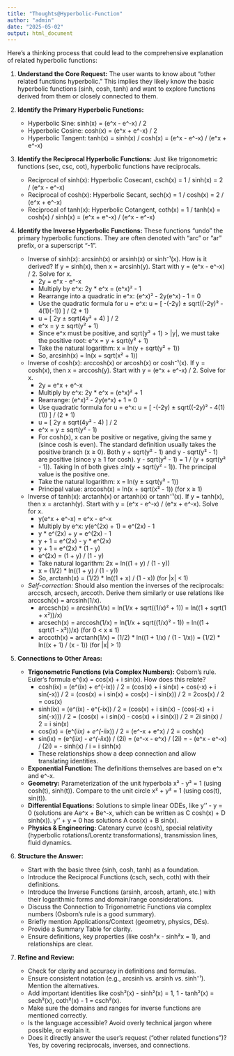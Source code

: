 ```yaml
---
title: "Thoughts@Hyperbolic-Function"
author: "admin"
date: "2025-05-02"
output: html_document
---
```


Here's a thinking process that could lead to the comprehensive explanation of related hyperbolic functions:

1.  **Understand the Core Request:** The user wants to know about "other related functions hyperbolic." This implies they likely know the basic hyperbolic functions (sinh, cosh, tanh) and want to explore functions derived from them or closely connected to them.

2.  **Identify the Primary Hyperbolic Functions:**
    *   Hyperbolic Sine: sinh(x) = (e^x - e^-x) / 2
    *   Hyperbolic Cosine: cosh(x) = (e^x + e^-x) / 2
    *   Hyperbolic Tangent: tanh(x) = sinh(x) / cosh(x) = (e^x - e^-x) / (e^x + e^-x)

3.  **Identify the Reciprocal Hyperbolic Functions:** Just like trigonometric functions (sec, csc, cot), hyperbolic functions have reciprocals.
    *   Reciprocal of sinh(x): Hyperbolic Cosecant, csch(x) = 1 / sinh(x) = 2 / (e^x - e^-x)
    *   Reciprocal of cosh(x): Hyperbolic Secant, sech(x) = 1 / cosh(x) = 2 / (e^x + e^-x)
    *   Reciprocal of tanh(x): Hyperbolic Cotangent, coth(x) = 1 / tanh(x) = cosh(x) / sinh(x) = (e^x + e^-x) / (e^x - e^-x)

4.  **Identify the Inverse Hyperbolic Functions:** These functions "undo" the primary hyperbolic functions. They are often denoted with "arc" or "ar" prefix, or a superscript "-1".
    *   Inverse of sinh(x): arcsinh(x) or arsinh(x) or sinh⁻¹(x). How is it derived? If y = sinh(x), then x = arcsinh(y). Start with y = (e^x - e^-x) / 2. Solve for x.
        *   2y = e^x - e^-x
        *   Multiply by e^x: 2y * e^x = (e^x)² - 1
        *   Rearrange into a quadratic in e^x: (e^x)² - 2y(e^x) - 1 = 0
        *   Use the quadratic formula for u = e^x: u = [ -(-2y) ± sqrt((-2y)² - 4(1)(-1)) ] / (2 * 1)
        *   u = [ 2y ± sqrt(4y² + 4) ] / 2
        *   e^x = y ± sqrt(y² + 1)
        *   Since e^x must be positive, and sqrt(y² + 1) > |y|, we must take the positive root: e^x = y + sqrt(y² + 1)
        *   Take the natural logarithm: x = ln(y + sqrt(y² + 1))
        *   So, arcsinh(x) = ln(x + sqrt(x² + 1))
    *   Inverse of cosh(x): arccosh(x) or arcosh(x) or cosh⁻¹(x). If y = cosh(x), then x = arccosh(y). Start with y = (e^x + e^-x) / 2. Solve for x.
        *   2y = e^x + e^-x
        *   Multiply by e^x: 2y * e^x = (e^x)² + 1
        *   Rearrange: (e^x)² - 2y(e^x) + 1 = 0
        *   Use quadratic formula for u = e^x: u = [ -(-2y) ± sqrt((-2y)² - 4(1)(1)) ] / (2 * 1)
        *   u = [ 2y ± sqrt(4y² - 4) ] / 2
        *   e^x = y ± sqrt(y² - 1)
        *   For cosh(x), x can be positive or negative, giving the same y (since cosh is even). The standard definition usually takes the positive branch (x ≥ 0). Both y + sqrt(y² - 1) and y - sqrt(y² - 1) are positive (since y ≥ 1 for cosh). y - sqrt(y² - 1) = 1 / (y + sqrt(y² - 1)). Taking ln of both gives ±ln(y + sqrt(y² - 1)). The principal value is the positive one.
        *   Take the natural logarithm: x = ln(y ± sqrt(y² - 1))
        *   Principal value: arccosh(x) = ln(x + sqrt(x² - 1)) (for x ≥ 1)
    *   Inverse of tanh(x): arctanh(x) or artanh(x) or tanh⁻¹(x). If y = tanh(x), then x = arctanh(y). Start with y = (e^x - e^-x) / (e^x + e^-x). Solve for x.
        *   y(e^x + e^-x) = e^x - e^-x
        *   Multiply by e^x: y(e^(2x) + 1) = e^(2x) - 1
        *   y * e^(2x) + y = e^(2x) - 1
        *   y + 1 = e^(2x) - y * e^(2x)
        *   y + 1 = e^(2x) * (1 - y)
        *   e^(2x) = (1 + y) / (1 - y)
        *   Take natural logarithm: 2x = ln((1 + y) / (1 - y))
        *   x = (1/2) * ln((1 + y) / (1 - y))
        *   So, arctanh(x) = (1/2) * ln((1 + x) / (1 - x)) (for |x| < 1)
    *   *Self-correction:* Should also mention the inverses of the reciprocals: arccsch, arcsech, arccoth. Derive them similarly or use relations like arccsch(x) = arcsinh(1/x).
        *   arccsch(x) = arcsinh(1/x) = ln(1/x + sqrt((1/x)² + 1)) = ln((1 + sqrt(1 + x²))/x)
        *   arcsech(x) = arccosh(1/x) = ln(1/x + sqrt((1/x)² - 1)) = ln((1 + sqrt(1 - x²))/x) (for 0 < x ≤ 1)
        *   arccoth(x) = arctanh(1/x) = (1/2) * ln((1 + 1/x) / (1 - 1/x)) = (1/2) * ln((x + 1) / (x - 1)) (for |x| > 1)

5.  **Connections to Other Areas:**
    *   **Trigonometric Functions (via Complex Numbers):** Osborn's rule. Euler's formula e^(ix) = cos(x) + i sin(x). How does this relate?
        *   cosh(ix) = (e^(ix) + e^(-ix)) / 2 = (cos(x) + i sin(x) + cos(-x) + i sin(-x)) / 2 = (cos(x) + i sin(x) + cos(x) - i sin(x)) / 2 = 2cos(x) / 2 = cos(x)
        *   sinh(ix) = (e^(ix) - e^(-ix)) / 2 = (cos(x) + i sin(x) - (cos(-x) + i sin(-x))) / 2 = (cos(x) + i sin(x) - cos(x) + i sin(x)) / 2 = 2i sin(x) / 2 = i sin(x)
        *   cos(ix) = (e^(i*ix) + e^(-i*ix)) / 2 = (e^-x + e^x) / 2 = cosh(x)
        *   sin(ix) = (e^(i*ix) - e^(-i*ix)) / (2i) = (e^-x - e^x) / (2i) = - (e^x - e^-x) / (2i) = - sinh(x) / i = i sinh(x)
        *   These relationships show a deep connection and allow translating identities.
    *   **Exponential Function:** The definitions themselves are based on e^x and e^-x.
    *   **Geometry:** Parameterization of the unit hyperbola x² - y² = 1 (using cosh(t), sinh(t)). Compare to the unit circle x² + y² = 1 (using cos(t), sin(t)).
    *   **Differential Equations:** Solutions to simple linear ODEs, like y'' - y = 0 (solutions are Ae^x + Be^-x, which can be written as C cosh(x) + D sinh(x)). y'' + y = 0 has solutions A cos(x) + B sin(x).
    *   **Physics & Engineering:** Catenary curve (cosh), special relativity (hyperbolic rotations/Lorentz transformations), transmission lines, fluid dynamics.

6.  **Structure the Answer:**
    *   Start with the basic three (sinh, cosh, tanh) as a foundation.
    *   Introduce the Reciprocal Functions (csch, sech, coth) with their definitions.
    *   Introduce the Inverse Functions (arsinh, arcosh, artanh, etc.) with their logarithmic forms and domain/range considerations.
    *   Discuss the Connection to Trigonometric Functions via complex numbers (Osborn's rule is a good summary).
    *   Briefly mention Applications/Context (geometry, physics, DEs).
    *   Provide a Summary Table for clarity.
    *   Ensure definitions, key properties (like cosh²x - sinh²x = 1), and relationships are clear.

7.  **Refine and Review:**
    *   Check for clarity and accuracy in definitions and formulas.
    *   Ensure consistent notation (e.g., arcsinh vs. arsinh vs. sinh⁻¹). Mention the alternatives.
    *   Add important identities like cosh²(x) - sinh²(x) = 1, 1 - tanh²(x) = sech²(x), coth²(x) - 1 = csch²(x).
    *   Make sure the domains and ranges for inverse functions are mentioned correctly.
    *   Is the language accessible? Avoid overly technical jargon where possible, or explain it.
    *   Does it directly answer the user's request ("other related functions")? Yes, by covering reciprocals, inverses, and connections.